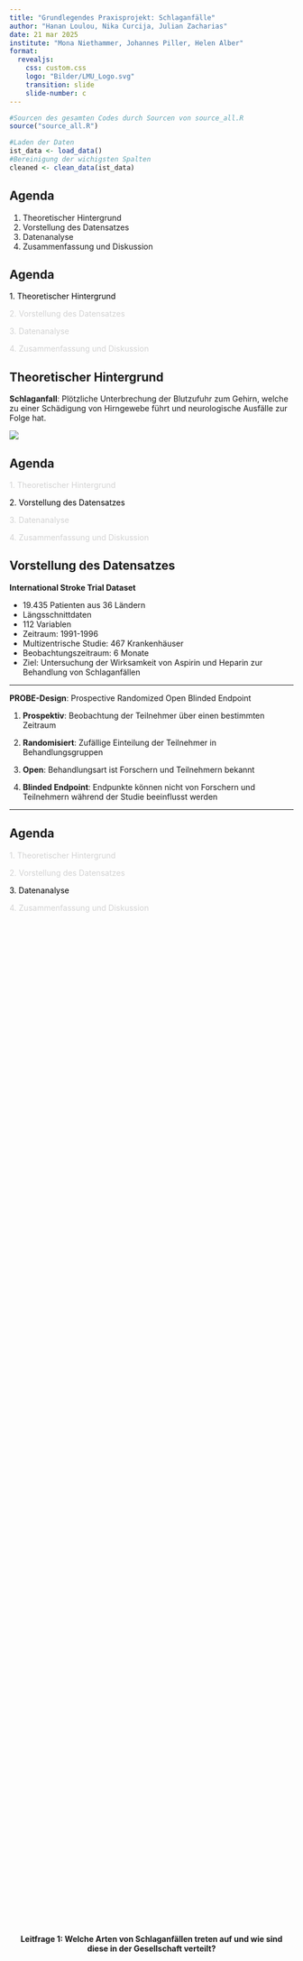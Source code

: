 ```yaml
---
title: "Grundlegendes Praxisprojekt: Schlaganfälle"
author: "Hanan Loulou, Nika Curcija, Julian Zacharias"
date: 21 mar 2025
institute: "Mona Niethammer, Johannes Piller, Helen Alber"
format: 
  revealjs:
    css: custom.css
    logo: "Bilder/LMU_Logo.svg"
    transition: slide
    slide-number: c
---
```


```r
#Sourcen des gesamten Codes durch Sourcen von source_all.R 
source("source_all.R")

```

```r
#Laden der Daten
ist_data <- load_data()
#Bereinigung der wichigsten Spalten
cleaned <- clean_data(ist_data)
```

## Agenda

1.  Theoretischer Hintergrund
2.  Vorstellung des Datensatzes
3.  Datenanalyse
4.  Zusammenfassung und Diskussion

## Agenda

::: incremental
[1. Theoretischer Hintergrund]{style="color:black;"}

[2. Vorstellung des Datensatzes]{style="color:lightgrey;"}

[3. Datenanalyse]{style="color:lightgrey;"}

[4. Zusammenfassung und Diskussion]{style="color:lightgray;"}
:::

## Theoretischer Hintergrund

**Schlaganfall**: Plötzliche Unterbrechung der Blutzufuhr zum Gehirn, welche zu einer Schädigung von Hirngewebe führt und neurologische Ausfälle zur Folge hat.

![](Bilder/schlaganfall-arten.jpg){.no-center}

## Agenda

::: incremental
[1. Theoretischer Hintergrund]{style="color:lightgray;"}

[2. Vorstellung des Datensatzes]{style="color:black;"}

[3. Datenanalyse]{style="color:lightgrey;"}

[4. Zusammenfassung und Diskussion]{style="color:lightgray;"}
:::

## Vorstellung des Datensatzes

**International Stroke Trial Dataset**

::: incremental
-   19.435 Patienten aus 36 Ländern
-   Längsschnittdaten
-   112 Variablen
-   Zeitraum: 1991-1996
-   Multizentrische Studie: 467 Krankenhäuser
-   Beobachtungszeitraum: 6 Monate
-   Ziel: Untersuchung der Wirksamkeit von Aspirin und Heparin zur Behandlung von Schlaganfällen
:::

------------------------------------------------------------------------

**PROBE-Design**: Prospective Randomized Open Blinded Endpoint

::: incremental
1.  **Prospektiv**: Beobachtung der Teilnehmer über einen bestimmten Zeitraum

2.  **Randomisiert**: Zufällige Einteilung der Teilnehmer in Behandlungsgruppen

3.  **Open**: Behandlungsart ist Forschern und Teilnehmern bekannt

4.  **Blinded Endpoint**: Endpunkte können nicht von Forschern und Teilnehmern während der Studie beeinflusst werden
:::

------------------------------------------------------------------------

## Agenda

::: incremental
[1. Theoretischer Hintergrund]{style="color:lightgray;"}

[2. Vorstellung des Datensatzes]{style="color:lightgray;"}

[3. Datenanalyse]{style="color:black;"}

[4. Zusammenfassung und Diskussion]{style="color:lightgray;"}
:::

## 

::: {style="text-align: center; display: flex; justify-content: center; align-items: center; height: 90vh;"}
**Leitfrage 1: Welche Arten von Schlaganfällen treten auf und wie sind diese in der Gesellschaft verteilt?**
:::

## 

```r
barplot_stroke_types()
```

## 

::: {style="text-align: center; display: flex; justify-content: center; align-items: center; height: 90vh;"}
**Leitfrage 2: Unterscheiden sich die Schlaganfallkategorien hinsichtlich Alter, Geschlecht und anderen ausgewählten Variablen?**
:::

## 

```r
boxplots_age_distr_per_stroke_type()
```

## 

```r
barplot_sex_per_stroke_type()
```

## 

::: {style="text-align: center; display: flex; justify-content: center; align-items: center; height: 90vh;"}
**Leitfrage 3: Wie häufig sind wiederkehrende Schlaganfälle und wie unterscheiden sich diese hinsichtlich verschiedener Variablen?**
:::

## 

```r
plot_recurrence_overall()
```

## 

```r
plot_recurrence_by_age()
```

## 

```r
plot_recurrence_by_type()
```

## 

```r
plot_recurrence_by_age_and_typ()
```

## 

```r
treatment_efficacy()
```

## 

```r
plot_recurrence_vs_treatment()
```

## 

```r
plot_outcome_by_medication()
```

## 

```r
case_fatality_rate_per_country()
```

## 

```r
survival_rate_with_survivors()
```

## Agenda

::: incremental
[1. Theoretischer Hintergrund]{style="color:lightgray;"}

[2. Vorstellung des Datensatzes]{style="color:lightgray;"}

[3. Datenanalyse]{style="color:lightgrey;"}

[4. Zusammenfassung und Diskussion]{style="color:black;"}
:::

## Zusammenfassung

```r
#- Patienten, die mit **Aspirin** behandelt wurden, hatten ein geringeres Risiko für einen zweiten Schlaganfall.  
#- Im Gegensatz dazu trat bei **Heparin**-Patienten häufiger ein erneuter Schlaganfall auf.  
#- Der Datensatz zeigt eine **auffällige Altersverteilung**, mit überwiegend älteren Patienten.  
#- Unabhängig von der Medikation bleibt ein hoher Anteil der Patienten nach der Behandlung auf Unterstützung angewiesen.
```

## Diskussion
